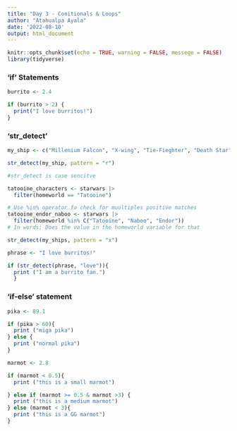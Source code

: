 ```yaml
---
title: "Day 3 - Conitionals & Loops"
author: "Atahualpa Ayala"
date: '2022-08-10'
output: html_document
---
```


```r
knitr::opts_chunk$set(echo = TRUE, warning = FALSE, messege = FALSE)
library(tidyverse)
```

### 'if' Statements

```r
burrito <- 2.4

if (burrito > 2) {
  print("I love burritos!")
}

```

### 'str_detect'  

```r
my_ship <- c("Millenium Falcon", "X-wing", "Tie-Fieghter", "Death Star")

str_detect(my_ship, pattern = "r")

#str_detect is case sencitve

tatooine_characters <- starwars |> 
  filter(homeworld == "Tatooine")

# Use %in% operator fo check for muultiples positive matches
tatooine_endor_naboo <- starwars |>
  filter(homeworld %in% C("Tatooine", "Naboo", "Endor"))
# In words: Does the value in the homeworld variable for that 

str_detect(my_ships, pattern = "x")

phrase <- "I love burritos!"

if (str_detect(phrase, "love")){
  print ("I am a burrito fan.")
  }

```

### 'if-else' statement
```r
pika <- 89.1

if (pika > 60){
  print ("miga pika")
} else {
  print ("normal pika")
}

```

```r
marmot <- 2.8

if (marmot < 0.5){
  print ("this is a small marmot")

} else if (marmot >= 0.5 & marmot >3) {
  print ("this is a medium marmot")
} else (marmot < 3){
  print ("this is a GG marmot")
}




```

